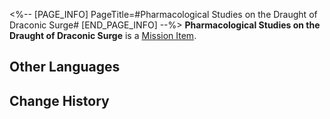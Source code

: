 <%-- [PAGE_INFO]
PageTitle=#Pharmacological Studies on the Draught of Draconic Surge#
[END_PAGE_INFO] --%>
{{Item Infobox
|id          = 140196
|image       = Item Xianzhou Parchment.png{{subst:void|<!--$UPLOAD:<<SpriteOutput/ItemFigures/190007.png>-<Item Xianzhou Parchment.png>-<Item Icons>>-->}}
|type        = Mission Item
|invCategory = Missions
|rarity      = 3
|effect      = 
|description = A research report on the Draught of Draconic Surge written by Dan Shu, the Alchemy Commission's genius chief alchemist. Hurry and pass this to the Seat of Divine Foresight.
}}
'''Pharmacological Studies on the Draught of Draconic Surge''' is a [[Mission Item]].

==Other Languages==
{{Other Languages
|en   = Pharmacological Studies on the Draught of Draconic Surge
|zhs  = 「龙蟠虬跃」药理考
|zht  = 「龍蟠虯躍」藥理考
|ja   = 「龍蟠蛟躍」の薬理作用に関する考察
|ko   = 「용반규약」 약리 연구
|es   = Estudio farmacológico sobre la Ráfaga dracónica
|fr   = Études pharmacologiques sur la potion de déferlement draconique
|ru   = Фармакологические исследования настойки драконьего перехода
|th   = รายงานการวิเคราะห์สูตรยา "มังกรโผนทะยาน"
|vi   = "Rồng Cuộn Trở Mình" Khảo Nghiệm Dược Lý
|de   = Pharmakologische Studien zur Drachenwallung
|id   = Studi Farmakologi "Draught of Draconic Surge"
|pt   = Estudos Farmacológicos sobre a Seca da Onda Dracônica
}}

==Change History==
{{Change History|1.0}}